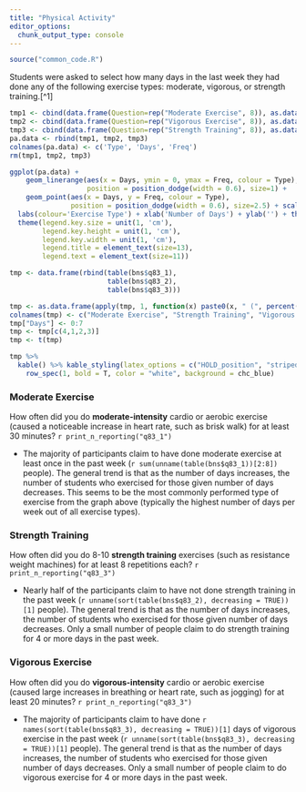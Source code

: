 ```yaml
---
title: "Physical Activity"
editor_options: 
  chunk_output_type: console
---
```


```r
source("common_code.R")

```

Students were asked to select how many days in the last week they had done any of the following exercise types: moderate, vigorous, or strength training.\[\^1\]

```r
tmp1 <- cbind(data.frame(Question=rep("Moderate Exercise", 8)), as.data.frame(table(bns[["q83_1"]])))
tmp2 <- cbind(data.frame(Question=rep("Vigorous Exercise", 8)), as.data.frame(table(bns[["q83_2"]])))
tmp3 <- cbind(data.frame(Question=rep("Strength Training", 8)), as.data.frame(table(bns[["q83_3"]])))
pa.data <- rbind(tmp1, tmp2, tmp3)
colnames(pa.data) <- c('Type', 'Days', 'Freq')
rm(tmp1, tmp2, tmp3)

ggplot(pa.data) +
    geom_linerange(aes(x = Days, ymin = 0, ymax = Freq, colour = Type), 
                   position = position_dodge(width = 0.6), size=1) +
    geom_point(aes(x = Days, y = Freq, colour = Type),
               position = position_dodge(width = 0.6), size=2.5) + scale_color_manual(values=c("#336699", "#000000", "#b5d43b")) +
  labs(colour='Exercise Type') + xlab('Number of Days') + ylab('') + theme_bw() +
  theme(legend.key.size = unit(1, 'cm'), 
        legend.key.height = unit(1, 'cm'), 
        legend.key.width = unit(1, 'cm'), 
        legend.title = element_text(size=13),
        legend.text = element_text(size=11))


```

```r
tmp <- data.frame(rbind(table(bns$q83_1),
                        table(bns$q83_2),
                        table(bns$q83_3)))

tmp <- as.data.frame(apply(tmp, 1, function(x) paste0(x, " (", percent(x/sum(x), accuracy = 0.1), ")")))
colnames(tmp) <- c("Moderate Exercise", "Strength Training", "Vigorous Training")
tmp["Days"] <- 0:7
tmp <- tmp[c(4,1,2,3)]
tmp <- t(tmp)

tmp %>%
  kable() %>% kable_styling(latex_options = c("HOLD_position", "striped", "bordered", "hover"))  %>%  
    row_spec(1, bold = T, color = "white", background = chc_blue) 


```

### Moderate Exercise

How often did you do **moderate-intensity** cardio or aerobic exercise (caused a noticeable increase in heart rate, such as brisk walk) for at least 30 minutes? `r print_n_reporting("q83_1")`

-   The majority of participants claim to have done moderate exercise at least once in the past week (`r sum(unname(table(bns$q83_1))[2:8])` people). The general trend is that as the number of days increases, the number of students who exercised for those given number of days decreases. This seems to be the most commonly performed type of exercise from the graph above (typically the highest number of days per week out of all exercise types).

### Strength Training

How often did you do 8-10 **strength training** exercises (such as resistance weight machines) for at least 8 repetitions each? `r print_n_reporting("q83_3")`

-    Nearly half of the participants claim to have not done strength training in the past week (`r unname(sort(table(bns$q83_2), decreasing = TRUE))[1]` people). The general trend is that as the number of days increases, the number of students who exercised for those given number of days decreases. Only a small number of people claim to do strength training for 4 or more days in the past week.

### Vigorous Exercise

How often did you do **vigorous-intensity** cardio or aerobic exercise (caused large increases in breathing or heart rate, such as jogging) for at least 20 minutes? `r print_n_reporting("q83_3")`

-   The majority of participants claim to have done `r names(sort(table(bns$q83_3), decreasing = TRUE))[1]` days of vigorous exercise in the past week (`r unname(sort(table(bns$q83_3), decreasing = TRUE))[1]` people). The general trend is that as the number of days increases, the number of students who exercised for those given number of days decreases. Only a small number of people claim to do vigorous exercise for 4 or more days in the past week.
